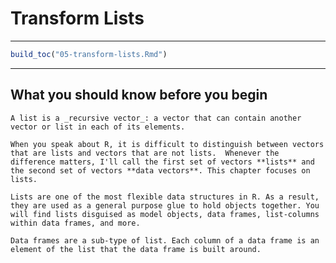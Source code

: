 
# Transform Lists

***

```r
build_toc("05-transform-lists.Rmd")
```

***

## What you should know before you begin {-}

```block2
A list is a _recursive vector_: a vector that can contain another vector or list in each of its elements. 
```

```block2
When you speak about R, it is difficult to distinguish between vectors that are lists and vectors that are not lists.  Whenever the difference matters, I'll call the first set of vectors **lists** and the second set of vectors **data vectors**. This chapter focuses on lists.
```

```block2
Lists are one of the most flexible data structures in R. As a result, they are used as a general purpose glue to hold objects together. You will find lists disguised as model objects, data frames, list-columns within data frames, and more.
```

```block2
Data frames are a sub-type of list. Each column of a data frame is an element of the list that the data frame is built around.
```

<!--

## Extract an element from a list 

You want to

#### Solution {-}

#### Discussion {-}

## Extract one or more elements from a list as a new list

You want to

#### Solution {-}

#### Discussion {-}

## Apply a function to each element of a list

You want to

#### Solution {-}

#### Discussion {-}
-->